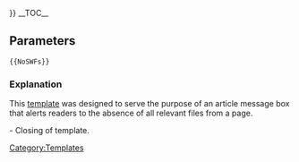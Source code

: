 {{Ambox|type=content|image=[[File:Wiki.png|55px|link=]]|text='''We haven't archived {{BASEPAGENAME}}!'''<br/>We either don't have the files for it, or we have yet to add them here! If you happen to have any files we might need, then please add them to this page.<br>{{#if: {{{1|}}} | (''{{{1|Info}}}'') | }}}}
<includeonly>[[Category:Pages that are missing SWF files|{{PAGENAME}}]]</includeonly><noinclude>
__TOC__
==Parameters==
<pre>
{{NoSWFs}}
</pre>

===Explanation===
This [[:Category:Templates|template]] was designed to serve the purpose of an article message box that alerts readers to the absence of all relevant files from a page.

<code>{{NoSWFs</code> - Opening of template.<br>
<code>}}</code> - Closing of template.
[[Category:Templates]]</noinclude>
